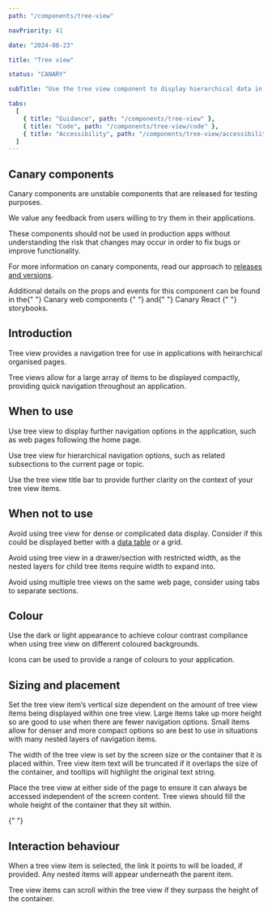 ```yaml
---
path: "/components/tree-view"

navPriority: 41

date: "2024-08-23"

title: "Tree view"

status: "CANARY"

subTitle: "Use the tree view component to display hierarchical data in a tree structure."

tabs:
  [
    { title: "Guidance", path: "/components/tree-view" },
    { title: "Code", path: "/components/tree-view/code" },
    { title: "Accessibility", path: "/components/tree-view/accessibility" },
  ]
---
```



<IcAlert
  heading="Canary component"
  variant="info"
  message="This component is new and its guidance will be updated over time."
/>

## Canary components

Canary components are unstable components that are released for testing purposes.

We value any feedback from users willing to try them in their applications.

These components should not be used in production apps without understanding the risk that changes may occur in order to fix bugs or improve functionality.

For more information on canary components, read our approach to [releases and versions](/get-started/releases-versions).

<p>
  Additional details on the props and events for this component can be found in
  the{" "}
  <IcLink
    href="https://mi6.github.io/ic-ui-kit/branches/develop/canary-web-components/?path=/docs/web-components-tree-view--docs"
    target="_blank"
  >
    Canary web components
  </IcLink>{" "}
  and{" "}
  <IcLink
    href="https://mi6.github.io/ic-ui-kit/branches/develop/canary-react/?path=/docs/react-components-tree-view--docs"
    target="_blank"
  >
    Canary React
  </IcLink>{" "}
  storybooks.
</p>

## Introduction

Tree view provides a navigation tree for use in applications with heirarchical organised pages.

Tree views allow for a large array of items to be displayed compactly, providing quick navigation throughout an application.

<ComponentPreview>
  <div style={{ width: "250px" }}>
    <IcTreeView heading="Menu">
      <IcTreeItem label="Coffee" />
      <IcTreeItem label="Tea" />
      <IcTreeItem label="Hot chocolate" />
    </IcTreeView>
  </div>
</ComponentPreview>

## When to use

Use tree view to display further navigation options in the application, such as web pages following the home page.

<DoubleDoDontCaution>
  <DoDontCaution
    imageSrc={treeViewFig1}
    imageAlt="An example of using tree view to navigate throughout an app with nested pages."
    state="good"
    caption="Use tree view to navigate throughout heirarchical content."
  />
</DoubleDoDontCaution>

Use tree view for hierarchical navigation options, such as related subsections to the current page or topic.

Use the tree view title bar to provide further clarity on the context of your tree view items.

<DoubleDoDontCaution>
  <DoDontCaution
    imageSrc={treeViewFig2}
    imageAlt="An example of using tree view with a title bar to display related content."
    state="good"
    caption="Use tree view to with icons and a title bar to provide context to your data."
  />
</DoubleDoDontCaution>

## When not to use

Avoid using tree view for dense or complicated data display. Consider if this could be displayed better with a [data table](/components/data-table) or a grid.

<DoubleDoDontCaution>
  <DoDontCaution
    imageSrc={treeViewFig3}
    imageAlt="An example of using tree view for dense data with several data types."
    state="bad"
    caption="Don't use tree view for data that would benefit from being displayed vertically."
  />
</DoubleDoDontCaution>

Avoid using tree view in a drawer/section with restricted width, as the nested layers for child tree items require width to expand into.

Avoid using multiple tree views on the same web page, consider using tabs to separate sections.

## Colour

Use the dark or light appearance to achieve colour contrast compliance when using tree view on different coloured backgrounds.

Icons can be used to provide a range of colours to your application.

## Sizing and placement

Set the tree view item’s vertical size dependent on the amount of tree view items being displayed within one tree view. Large items take up more height so are good to use when there are fewer navigation options. Small items allow for denser and more compact options so are best to use in situations with many nested layers of navigation items.

The width of the tree view is set by the screen size or the container that it is placed within. Tree view item text will be truncated if it overlaps the size of the container, and tooltips will highlight the original text string.

Place the tree view at either side of the page to ensure it can always be accessed independent of the screen content. Tree views should fill the whole height of the container that they sit within.

{" "}
<DoDontCaution
  imageSrc={treeViewFig4}
  imageAlt="An example of placing tree view within a width restricted container leading to truncation."
  state="bad"
  caption="Place tree view within a wide enough container to properly indent nested data."
/>

## Interaction behaviour

When a tree view item is selected, the link it points to will be loaded, if provided. Any nested items will appear underneath the parent item.

Tree view items can scroll within the tree view if they surpass the height of the container.
